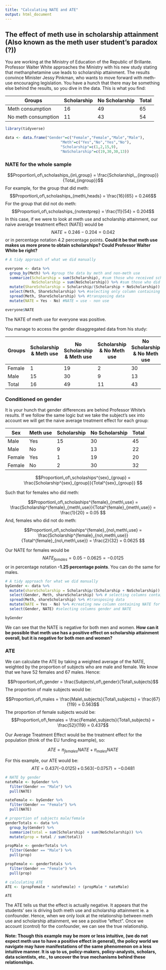 ```yaml
---
title: "Calculating NATE and ATE"
output: html_document
---
```


## The effect of meth use in scholarship attainment (Also known as the meth user student's paradox (?))

You are working at the Ministry of Education of the Republic of Brillante. Professor Walter White approaches the Ministry with his new study stating that methanphetamine use leads to scholarship attainment. The results convince Minister Jessy Pinkman, who wants to move forward with meth-use encouraging legislation. You have a hunch that there may be something else behind the results, so you dive in the data. This is what you find: 

|    Groups    |  Scholarship  |  No Scholarship  | Total  |
|--------------|---------------|------------------|--------|
|   Meth consumption   |  16           |  49              | 65     |
|  No meth consumption  |  11          |  43              | 54     |


```r
library(tidyverse)

data <- data.frame("Gender"=c("Female","Female","Male","Male"),
                         "Meth"=c("Yes","No","Yes","No"),
                         "Scholarship"=c(1,2,15,9),
                         "NoScholarship"=c(19,30,30,13))
```

### NATE for the whole sample


$$Proportion\,of\,scholaships_{in\,group} = \frac{Scholarship\,_{ingroup}}{Total_{ingroup}}$$
For example, for the group that did meth:
$$Proportion\,of\,scholaships_{meth\,heads} = \frac{16}{65} = 0.246$$ 
For the group that did not do meth:
$$Proportion\,of\,scholaships_{notestprep} = \frac{11}{54} = 0.204$$
In this case, if we were to look at meth use and scholarship attainment, our naive average treatment effect (NATE) would be $$NATE = 0.246 - 0.204 = 0.042$$ or in percentage notation 4.2 percentage points. **Could it be that meth use makes us more prone to obtain scholarships? Could Professor Walter White be right?**


```r
# A tidy approach of what we did manually

everyone <- data %>% 
  group_by(Meth) %>% #group the data by meth and non-meth use
  summarize(Scholarship = sum(Scholarship), #sum those who received scholarships
            NoScholarship = sum(NoScholarship)) %>% #sum those who did not receive scholarships
  mutate(ShareScholarship = Scholarship/(Scholarship + NoScholarship)) %>% #create a new column with the proportion
  select(Meth, ShareScholarship) %>% #selecting only column containing whether meth was used or not 
  spread(Meth, ShareScholarship) %>% #transposing data
  mutate(NATE = Yes - No) #NATE = use - non use

everyone$NATE
```

The NATE of meth use for everyone was positive. 

You manage to access the gender disaggregated data from his study:

| Groups       | Scholarship & Meth use  | No Scholarship & Meth use | Scholarship & No Meth use | No Scholarship &  No Meth use |   
|------------- | ------------- | ------------- | ------------- |------------- |
|Female        | 1             | 19            | 2             | 30           |
|Male          | 15            | 30            | 9             | 13           |
|Total         | 16            | 49            | 11            | 43           |

### Conditioned on gender

It is your hunch that gender differences are behind Professor White's results. If we follow the same logic but we take the subject's sex into account we will get the naive average treatment effect for each group:

| Sex       | Meth use | Scholarship | No Scholarship | Total |
|------------- | ------|-------------|----------------|-------|
| Male         | Yes   |    15      | 30             | 45    | 
| Male         | No    |    9        | 13             | 22    |
| Female       | Yes   |    1       | 19             | 20    | 
| Female       | No    |    2        | 30             | 32    |

$$Proportion\,of\,scholaships^{sex}_{group} = \frac{Scholarship^{sex}_{group}}{Total^{sex}_{group}} $$

Such that for females who did meth: 

$$Proportion\,of\,scholaships^{female}_{meth\,use} = \frac{Scholarship^{female}_{meth\,use}}{Total^{female}_{meth\,use}} = \frac{1}{20} = 0.05 $$
And, females who did not do meth: 

$$Proportion\,of\,scholaships^{female}_{no\,meth\,use} = \frac{Scholarship^{female}_{no\,meth\,use}}{Total^{female}_{no\,meth\,use}} = \frac{2}{32} = 0.0625 $$

Our NATE for females would be $$NATE_{females} = 0.05 - 0.0625 = -0.0125$$ or in percentage notation **-1.25 percentage points**. You can do the same for males.

```r
# A tidy approach for what we did manually
byGender <- data %>% 
  mutate(shareScholarship = Scholarship/(Scholarship + NoScholarship)) %>% # getting proportions
  select(Gender, Meth, shareScholarship) %>% # selecting columns containing gender, whether meth was used, and proportions
  spread(Meth, shareScholarship) %>% #transposing data
  mutate(NATE = Yes - No) %>% #creating new column containing NATE for each gender
  select(Gender, NATE) #selecting columns gender and NATE

byGender
```

We can see that the NATE is negative for both men and women. **How can it be possible that meth use has a positive effect on scholarship attainment overall, but it is negative for both men and women?**

### ATE

We can calculate the ATE by taking a weighted average of the NATE, weighted by the proportion of subjects who are male and female. We know that we have 52 females and 67 males. Hence:

$$Proportion\,of\,gender = \frac{Subjects\,of\,gender}{Total\,subjects}$$
The proportion of male subjects would be:

$$Proportion\,of\,males = \frac{Male\,subjects}{Total\,subjects} = \frac{67}{119} = 0.563$$
The proportion of female subjects would be: 
$$Proportion\,of\,females = \frac{Female\,subjects}{Total\,subjects} = \frac{52}{119} = 0.437$$

Our Average Treatment Effect would be the treatment effect for the population (think of the EU funding example), so:

$$ATE = \pi_{females}NATE + \pi_{males}NATE$$

For this example, our ATE would be:
$$ATE = 0.437(-0.0125)\, +\, 0.563(-0.0757) = -0.0481$$
```r
# NATE by gender
nateMale <- byGender %>% 
  filter(Gender == "Male") %>% 
  pull(NATE)

nateFemale <- byGender %>% 
  filter(Gender == "Female") %>% 
  pull(NATE)

# proportion of subjects male/female
genderTotals <- data %>% 
  group_by(Gender) %>% 
  summarize(total = sum(Scholarship) + sum(NoScholarship)) %>% 
  mutate(prop = total / sum(total))

propMale <- genderTotals %>% 
  filter(Gender == "Male") %>% 
  pull(prop)

propFemale <- genderTotals %>% 
  filter(Gender == "Female") %>% 
  pull(prop)

# calculating ATE
ATE <- (propFemale * nateFemale) + (propMale * nateMale)

ATE
```

The ATE tells us that the effect is actually negative. It appears that the students' sex is driving both meth use and scholarship attainment ie. a confounder. Hence, when we only look at the relationship between meth use and scholarship attainment, we see a positive "effect". Once we account (control) for the confounder, we can see the true relationship.

**Note: Though this example may be more or less intuitive, (we do not expect meth use to have a positive effect in general), the policy world we navigate may have manifestations of the same phenomenon on a less intuitive manner. It is up to us, policy-makers, policy-analysts, scholars, data scientists, etc., to uncover the true mechanisms behind these relationships.**